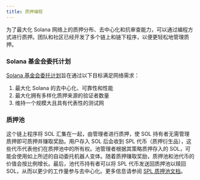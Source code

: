 ```yaml
---
title: 质押编程
---
```


为了最大化 Solana 网络上的质押分布、去中心化和抗审查能力，可以通过编程方式进行质押。团队和社区已经开发了多个链上和链下程序，以便更轻松地管理质押。

### Solana 基金会委托计划

[Solana 基金会委托计划](https://solana.org/delegation-program)旨在通过以下目标满足网络需求：

1. 最大化 Solana 的去中心化、可靠性和性能
2. 最大化拥有多样化质押来源的验证者数量
3. 维持一个规模大且具有代表性的测试网

### 质押池

这个链上程序将 SOL 汇集在一起，由管理者进行质押，使 SOL 持有者无需管理质押即可质押并赚取奖励。用户存入 SOL 后会收到 SPL 代币（质押衍生品），这些代币代表他们在质押池中的所有权。池管理者根据其策略质押存入的 SOL，可能会使用如上所述的自动委托机器人变体。随着质押赚取奖励，质押池和池代币的价值会按比例增长。最后，池代币持有者可以将 SPL 代币发送回质押池以赎回 SOL，从而以更少的工作量参与去中心化。更多信息请参阅
[SPL 质押池文档](https://spl.solana.com/stake-pool)。
